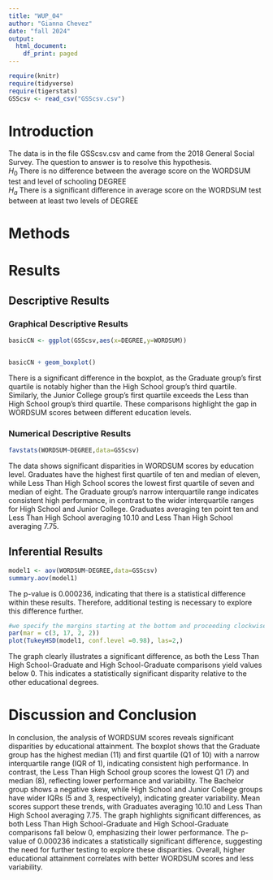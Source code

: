 ```yaml
---
title: "WUP_04"
author: "Gianna Chevez"
date: "fall 2024"
output:
  html_document:
    df_print: paged
---
```


```r
require(knitr)
require(tidyverse)
require(tigerstats)
GSScsv <- read_csv("GSScsv.csv")
```

# Introduction

<!--In this section you explain what you are trying to show.  Where did the data come from?  What is the research or other question you are trying to answer?!-->

The data is in the file GSScsv.csv and came from the 2018 General Social Survey.  The question to answer is to resolve this hypothesis.  
$H_0$ There is no difference between the average score on the WORDSUM test and level of schooling DEGREE  
$H_a$ There is a significant difference in average score on the WORDSUM test between at least two levels of DEGREE  

# Methods

<!--Mention that you intend to use chatGPT to the greatest extent possible. Give credit to chatGPT when you use it to create code in your report. Decide on your methods:  use "variable analysis" or other appropriate descriptors.  Make sure to choose at least one graphical method and at least one numerical method.!-->

# Results

<!--Divide this section into two sub-sections:  One for your descriptive  results and one for your inferential results.!-->

## Descriptive Results

### Graphical Descriptive Results

<!--Graphical results here.  Make sure to show your code.  Provide appropriate labels for axes, giving units if possible, and provide a good title for the graph, too.  Use the graphical results to describe the patterns if any that exist in the data as focused toward the research question!-->

```r
basicCN <- ggplot(GSScsv,aes(x=DEGREE,y=WORDSUM))


basicCN + geom_boxplot()
```

There is a significant difference in the boxplot, as the Graduate group's first quartile is notably higher than the High School group's third quartile. Similarly, the Junior College group's first quartile exceeds the Less than High School group's third quartile. These comparisons highlight the gap in WORDSUM scores between different education levels. 


### Numerical Descriptive Results

<!--Numerical results go here. Use the numerical results to describe the patterns if any that exist in the data as focused toward the research question!-->


```r
favstats(WORDSUM~DEGREE,data=GSScsv)
```

The data shows significant disparities in WORDSUM scores by education level. Graduates have the highest first quartile of ten and median of eleven, while Less Than High School scores the lowest first quartile of seven and median of eight. The Graduate group's narrow interquartile range indicates consistent high performance, in contrast to the wider interquartile ranges for High School and Junior College. Graduates averaging ten point ten and Less Than High School averaging 10.10 and Less Than High School averaging 7.75. 

## Inferential Results

<!--State hypothesis clearly.  Make sure your discussion of the inferential test covers all the aspects that the test output produces, such as test statistic, p-value etc.  Make a decision about the null hypothesis, explain the assumptions on which the selected test/procedure was based, and why the chosen procedure satisfys the assumptions and is appropriate to answer the research question!-->

```r
model1 <- aov(WORDSUM~DEGREE,data=GSScsv)
summary.aov(model1)
```

The p-value is 0.000236, indicating that there is a statistical difference within these results. Therefore, additional testing is necessary to explore this difference further. 

```r
#we specify the margins starting at the bottom and proceeding clockwise - thus 8.7 is the left side margin to hold the names of the factors
par(mar = c(3, 17, 2, 2))
plot(TukeyHSD(model1, conf.level =0.98), las=2,)
```

The graph clearly illustrates a significant difference, as both the Less Than High School-Graduate and High School-Graduate comparisons yield values below 0. This indicates a statistically significant disparity relative to the other educational degrees. 

# Discussion and Conclusion

<!--Discussion and conclusion here.  If you found a relationship be sure to consider whether the relationship occurs because one of the variavbles causes the other, or whether they perhasps are related for some other reason.  Watch the chapter 6 videos from the GeorgeTown videos collection.!-->

In conclusion, the analysis of WORDSUM scores reveals significant disparities by educational attainment. The boxplot shows that the Graduate group has the highest median (11) and first quartile (Q1 of 10) with a narrow interquartile range (IQR of 1), indicating consistent high performance. In contrast, the Less Than High School group scores the lowest Q1 (7) and median (8), reflecting lower performance and variability. The Bachelor group shows a negative skew, while High School and Junior College groups have wider IQRs (5 and 3, respectively), indicating greater variability. Mean scores support these trends, with Graduates averaging 10.10 and Less Than High School averaging 7.75. The graph highlights significant differences, as both Less Than High School-Graduate and High School-Graduate comparisons fall below 0, emphasizing their lower performance. The p-value of 0.000236 indicates a statistically significant difference, suggesting the need for further testing to explore these disparities. Overall, higher educational attainment correlates with better WORDSUM scores and less variability.